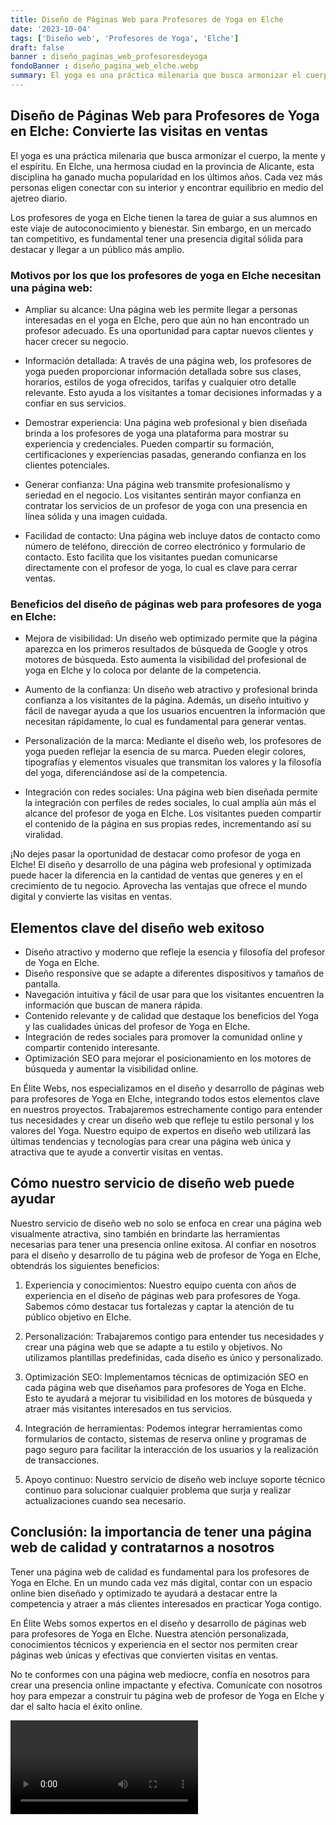```yaml
---
title: Diseño de Páginas Web para Profesores de Yoga en Elche
date: '2023-10-04'
tags: ['Diseño web', 'Profesores de Yoga', 'Elche']
draft: false
banner : diseño_paginas_web_profesoresdeyoga
fondoBanner : diseño_pagina_web_elche.webp
summary: El yoga es una práctica milenaria que busca armonizar el cuerpo, la mente y el espíritu. En Elche, una hermosa ciudad en la provincia de Alicante, esta disciplina ha ganado mucha popularidad en los últimos años. Cada vez más personas eligen conectar con su interior y encontrar equilibrio en medio del ajetreo diario. 
---
```


## Diseño de Páginas Web para Profesores de Yoga en Elche: Convierte las visitas en ventas

El yoga es una práctica milenaria que busca armonizar el cuerpo, la mente y el espíritu. En Elche, una hermosa ciudad en la provincia de Alicante, esta disciplina ha ganado mucha popularidad en los últimos años. Cada vez más personas eligen conectar con su interior y encontrar equilibrio en medio del ajetreo diario. 

Los profesores de yoga en Elche tienen la tarea de guiar a sus alumnos en este viaje de autoconocimiento y bienestar. Sin embargo, en un mercado tan competitivo, es fundamental tener una presencia digital sólida para destacar y llegar a un público más amplio.

### Motivos por los que los profesores de yoga en Elche necesitan una página web:

- Ampliar su alcance: Una página web les permite llegar a personas interesadas en el yoga en Elche, pero que aún no han encontrado un profesor adecuado. Es una oportunidad para captar nuevos clientes y hacer crecer su negocio.

- Información detallada: A través de una página web, los profesores de yoga pueden proporcionar información detallada sobre sus clases, horarios, estilos de yoga ofrecidos, tarifas y cualquier otro detalle relevante. Esto ayuda a los visitantes a tomar decisiones informadas y a confiar en sus servicios.

- Demostrar experiencia: Una página web profesional y bien diseñada brinda a los profesores de yoga una plataforma para mostrar su experiencia y credenciales. Pueden compartir su formación, certificaciones y experiencias pasadas, generando confianza en los clientes potenciales.

- Generar confianza: Una página web transmite profesionalismo y seriedad en el negocio. Los visitantes sentirán mayor confianza en contratar los servicios de un profesor de yoga con una presencia en línea sólida y una imagen cuidada.

- Facilidad de contacto: Una página web incluye datos de contacto como número de teléfono, dirección de correo electrónico y formulario de contacto. Esto facilita que los visitantes puedan comunicarse directamente con el profesor de yoga, lo cual es clave para cerrar ventas.

### Beneficios del diseño de páginas web para profesores de yoga en Elche:

- Mejora de visibilidad: Un diseño web optimizado permite que la página aparezca en los primeros resultados de búsqueda de Google y otros motores de búsqueda. Esto aumenta la visibilidad del profesional de yoga en Elche y lo coloca por delante de la competencia.

- Aumento de la confianza: Un diseño web atractivo y profesional brinda confianza a los visitantes de la página. Además, un diseño intuitivo y fácil de navegar ayuda a que los usuarios encuentren la información que necesitan rápidamente, lo cual es fundamental para generar ventas.

- Personalización de la marca: Mediante el diseño web, los profesores de yoga pueden reflejar la esencia de su marca. Pueden elegir colores, tipografías y elementos visuales que transmitan los valores y la filosofía del yoga, diferenciándose así de la competencia.

- Integración con redes sociales: Una página web bien diseñada permite la integración con perfiles de redes sociales, lo cual amplía aún más el alcance del profesor de yoga en Elche. Los visitantes pueden compartir el contenido de la página en sus propias redes, incrementando así su viralidad.

¡No dejes pasar la oportunidad de destacar como profesor de yoga en Elche! El diseño y desarrollo de una página web profesional y optimizada puede hacer la diferencia en la cantidad de ventas que generes y en el crecimiento de tu negocio. Aprovecha las ventajas que ofrece el mundo digital y convierte las visitas en ventas.

<GifSeo />

<Cta />

## Elementos clave del diseño web exitoso

- Diseño atractivo y moderno que refleje la esencia y filosofía del profesor de Yoga en Elche.
- Diseño responsive que se adapte a diferentes dispositivos y tamaños de pantalla.
- Navegación intuitiva y fácil de usar para que los visitantes encuentren la información que buscan de manera rápida.
- Contenido relevante y de calidad que destaque los beneficios del Yoga y las cualidades únicas del profesor de Yoga en Elche.
- Integración de redes sociales para promover la comunidad online y compartir contenido interesante.
- Optimización SEO para mejorar el posicionamiento en los motores de búsqueda y aumentar la visibilidad online.

En Élite Webs, nos especializamos en el diseño y desarrollo de páginas web para profesores de Yoga en Elche, integrando todos estos elementos clave en nuestros proyectos. Trabajaremos estrechamente contigo para entender tus necesidades y crear un diseño web que refleje tu estilo personal y los valores del Yoga. Nuestro equipo de expertos en diseño web utilizará las últimas tendencias y tecnologías para crear una página web única y atractiva que te ayude a convertir visitas en ventas.

## Cómo nuestro servicio de diseño web puede ayudar

Nuestro servicio de diseño web no solo se enfoca en crear una página web visualmente atractiva, sino también en brindarte las herramientas necesarias para tener una presencia online exitosa. Al confiar en nosotros para el diseño y desarrollo de tu página web de profesor de Yoga en Elche, obtendrás los siguientes beneficios:

1. Experiencia y conocimientos: Nuestro equipo cuenta con años de experiencia en el diseño de páginas web para profesores de Yoga. Sabemos cómo destacar tus fortalezas y captar la atención de tu público objetivo en Elche.

2. Personalización: Trabajaremos contigo para entender tus necesidades y crear una página web que se adapte a tu estilo y objetivos. No utilizamos plantillas predefinidas, cada diseño es único y personalizado.

3. Optimización SEO: Implementamos técnicas de optimización SEO en cada página web que diseñamos para profesores de Yoga en Elche. Esto te ayudará a mejorar tu visibilidad en los motores de búsqueda y atraer más visitantes interesados en tus servicios.

4. Integración de herramientas: Podemos integrar herramientas como formularios de contacto, sistemas de reserva online y programas de pago seguro para facilitar la interacción de los usuarios y la realización de transacciones.

5. Apoyo continuo: Nuestro servicio de diseño web incluye soporte técnico continuo para solucionar cualquier problema que surja y realizar actualizaciones cuando sea necesario.

## Conclusión: la importancia de tener una página web de calidad y contratarnos a nosotros

Tener una página web de calidad es fundamental para los profesores de Yoga en Elche. En un mundo cada vez más digital, contar con un espacio online bien diseñado y optimizado te ayudará a destacar entre la competencia y atraer a más clientes interesados en practicar Yoga contigo.

En Élite Webs somos expertos en el diseño y desarrollo de páginas web para profesores de Yoga en Elche. Nuestra atención personalizada, conocimientos técnicos y experiencia en el sector nos permiten crear páginas web únicas y efectivas que convierten visitas en ventas.

No te conformes con una página web mediocre, confía en nosotros para crear una presencia online impactante y efectiva. Comunícate con nosotros hoy para empezar a construir tu página web de profesor de Yoga en Elche y dar el salto hacia el éxito online.

<Video />

<CtaBot job='Profesores de Yoga' city='Elche'/>

<Gmaps query='Elche+españa+maps' />